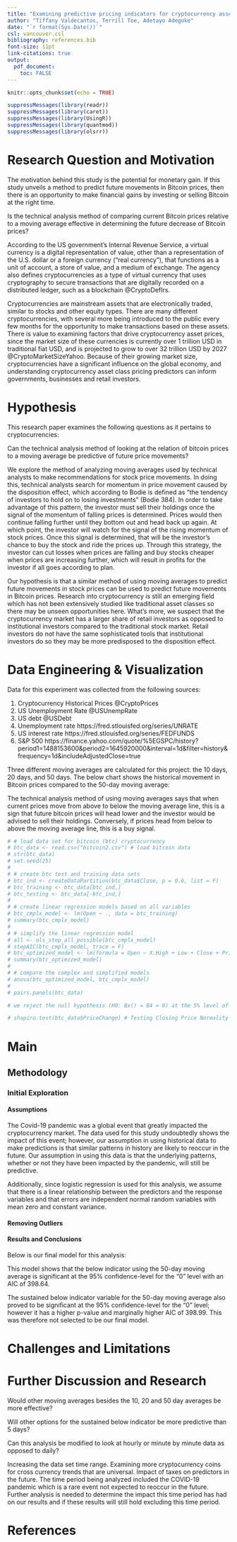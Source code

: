 ```yaml
---
title: "Examining predictive pricing indicators for cryptocurrency assets"
author: "Tiffany Valdecantos, Terrill Toe, Adetayo Adegoke"
date: "`r format(Sys.Date())`"
csl: vancouver.csl
bibliography: references.bib
font-size: 11pt
link-citations: true
output: 
  pdf_document:
    toc: FALSE
---
```


```r
knitr::opts_chunk$set(echo = TRUE)
```

```r
suppressMessages(library(readr))
suppressMessages(library(caret))
suppressMessages(library(UsingR))
suppressMessages(library(quantmod))
suppressMessages(library(olsrr))
```

# Research Question and Motivation

The motivation behind this study is the potential for monetary gain. If this study unveils a method to predict future movements in Bitcoin prices, then there is an opportunity to make financial gains by investing or selling Bitcoin at the right time.

Is the technical analysis method of comparing current Bitcoin prices relative to a moving average effective in determining the future decrease of Bitcoin prices?

According to the US government's Internal Revenue Service, a virtual currency is a digital representation of value, other than a representation of the U.S. dollar or a foreign currency ("real currency"), that functions as a unit of account, a store of value, and a medium of exchange. The agency also defines cryptocurrencies as a type of virtual currency that uses cryptography to secure transactions that are digitally recorded on a distributed ledger, such as a blockchain @CryptoDefIrs.

Cryptocurrencies are mainstream assets that are electronically traded, similar to stocks and other equity types. There are many different cryptocurrencies, with several more being introduced to the public every few months for the opportunity to make transactions based on these assets. There is value to examining factors that drive cryptocurrency asset prices, since the market size of these currencies is currently over 1 trillion USD in traditional fiat USD, and is projected to grow to over 32 trillion USD by 2027 @CryptoMarketSizeYahoo. Because of their growing market size, cryptocurrencies have a significant influence on the global economy, and understanding cryptocurrency asset class pricing predictors can inform governments, businesses and retail investors.

# Hypothesis

This research paper examines the following questions as it pertains to cryptocurrencies:

Can the technical analysis method of looking at the relation of bitcoin prices to a moving average be predictive of future price movements? 

We explore the method of analyzing moving averages used by technical analysts to make recommendations for stock price movements. In doing this, technical analysts search for momentum in price movement caused by the disposition effect, which according to Bodie is defined as “the tendency of investors to hold on to losing investments” (Bodie 384). In order to take advantage of this pattern, the investor must sell their holdings once the signal of the momentum of falling prices is determined. Prices would then continue falling further until they bottom out and head back up again. At which point, the investor will watch for the signal of the rising momentum of stock prices. Once this signal is determined, that will be the investor’s chance to buy the stock and ride the prices up. Through this strategy, the investor can cut losses when prices are falling and buy stocks cheaper when prices are increasing further, which will result in profits for the investor if all goes according to plan.

Our hypothesis is that a similar method of using moving averages to predict future movements in stock prices can be used to predict future movements in Bitcoin prices. Research into cryptocurrency is still an emerging field which has not been extensively studied like traditional asset classes so there may be unseen opportunities here. What’s more, we suspect that the cryptocurrency market has a larger share of retail investors as opposed to institutional investors compared to the traditional stock market. Retail investors do not have the same sophisticated tools that institutional investors do so they may be more predisposed to the disposition effect.



# Data Engineering & Visualization
Data for this experiment was collected from the following sources:

(1) Cryptocurrency Historical Prices @CryptoPrices
(2) US Unemployment Rate @USUnempRate 
(3) US debt	@USDebt
(4) Unemployment rate	https://fred.stlouisfed.org/series/UNRATE
(5) US interest rate	https://fred.stlouisfed.org/series/FEDFUNDS
(6) S&P 500	https://finance.yahoo.com/quote/%5EGSPC/history?period1=1488153600&period2=1645920000&interval=1d&filter=history&frequency=1d&includeAdjustedClose=true

Three different moving averages are calculated for this project: the 10 days, 20 days, and 50 days. The below chart shows the historical movement in Bitcoin prices compared to the 50-day moving average:

The technical analysis method of using moving averages says that when current prices move from above to below the moving average line, this is a sign that future bitcoin prices will head lower and the investor would be advised to sell their holdings. Conversely, if prices head from below to above the moving average line, this is a buy signal.


```r

# # load data set for bitcoin (btc) cryptocurrency
# btc_data <- read.csv("bitcoin2.csv") # load bitcoin data
# str(btc_data)
# set.seed(25)
# 
# # create btc test and training data sets
# btc_ind <- createDataPartition(btc_data$Close, p = 0.6, list = F)
# btc_training <- btc_data[btc_ind,]
# btc_testing <- btc_data[-btc_ind,]
# 
# # create linear regression models based on all variables
# btc_cmplx_model <- lm(Open ~ ., data = btc_training)
# summary(btc_cmplx_model)
# 
# # simplify the linear regression model
# all <- ols_step_all_possible(btc_cmplx_model)
# stepAIC(btc_cmplx_model, trace = F)
# btc_optimized_model <- lm(formula = Open ~ X.High + Low + Close + PriceChangePercent + CloseOpen + BuySellOpen, data = btc_training)
# summary(btc_optimized_model)
# 
# # compare the complex and simplified models
# anova(btc_optimized_model, btc_cmplx_model)
# 
# pairs.panels(btc_data)

# we reject the null hypothesis (H0: Bx() = B4 = 0) at the 5% level of significance.

# shapiro.test(btc_data$PriceChange) # Testing Closing Price Normality

```

# Main

## Methodology

### Initial Exploration

#### Assumptions

The Covid-19 pandemic was a global event that greatly impacted the cryptocurrency market. The data used for this study undoubtedly shows the impact of this event; however, our assumption in using historical data to make predictions is that similar patterns in history are likely to reoccur in the future. Our assumption in using this data is that the underlying patterns, whether or not they have been impacted by the pandemic, will still be predictive.

Additionally, since logistic regression is used for this analysis, we assume that there is a linear relationship between the predictors and the response variables and that errors are independent normal random variables with mean zero and constant variance.


#### Removing Outliers

#### Results and Conclusions
Below is our final model for this analysis:

This model shows that the below indicator using the 50-day moving average is significant at the 95% confidence-level for the “0” level with an AIC of 398.64.

The sustained below indicator variable for the 50-day moving average also proved to be significant at the 95% confidence-level for the “0” level; however it has a higher p-value and marginally higher AIC of 398.99. This was therefore not selected to be our final model.

# Challenges and Limitations

# Further Discussion and Research

Would other moving averages besides the 10, 20 and 50 day averages be more effective?

Will other options for the sustained below indicator be more predictive than 5 days?

Can this analysis be modified to look at hourly or minute by minute data as opposed to daily?


Increasing the data set time range. Examining more cryptocurrency coins for cross currency trends that are universal. Impact of taxes on predictors in the future. The time period being analyzed included the COVID-19 pandemic which is a rare event not expected to reoccur in the future. Further analysis is needed to determine the impact this time period has had on our results and if these results will still hold excluding this time period.

# References
